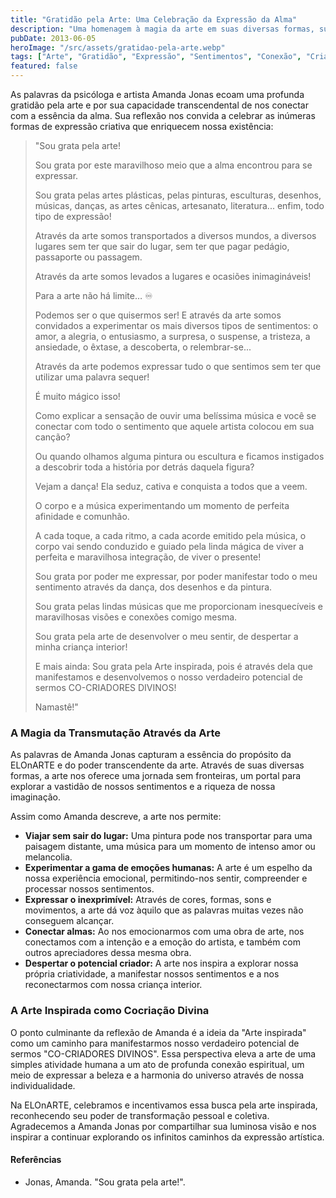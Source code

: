```yaml
---
title: "Gratidão pela Arte: Uma Celebração da Expressão da Alma"
description: "Uma homenagem à magia da arte em suas diversas formas, sua capacidade de nos transportar e despertar sentimentos profundos, inspirada nas palavras da psicóloga e artista Amanda Jonas."
pubDate: 2013-06-05
heroImage: "/src/assets/gratidao-pela-arte.webp"
tags: ["Arte", "Gratidão", "Expressão", "Sentimentos", "Conexão", "Criatividade", "Alma"]
featured: false
---
```


As palavras da psicóloga e artista Amanda Jonas ecoam uma profunda gratidão pela arte e por sua capacidade transcendental de nos conectar com a essência da alma. Sua reflexão nos convida a celebrar as inúmeras formas de expressão criativa que enriquecem nossa existência:

> "Sou grata pela arte!
>
> Sou grata por este maravilhoso meio que a alma encontrou para se expressar.
>
> Sou grata pelas artes plásticas, pelas pinturas, esculturas, desenhos, músicas, danças, as artes cênicas, artesanato, literatura... enfim, todo tipo de expressão!
>
> Através da arte somos transportados a diversos mundos, a diversos lugares sem ter que sair do lugar, sem ter que pagar pedágio, passaporte ou passagem.
>
> Através da arte somos levados a lugares e ocasiões inimagináveis!
>
> Para a arte não há limite… ♾
>
> Podemos ser o que quisermos ser!
> E através da arte somos convidados a experimentar os mais diversos tipos de sentimentos: o amor, a alegria, o entusiasmo, a surpresa, o suspense, a tristeza, a ansiedade, o êxtase, a descoberta, o relembrar-se...
>
> Através da arte podemos expressar tudo o que sentimos sem ter que utilizar uma palavra sequer!
>
> É muito mágico isso!
>
> Como explicar a sensação de ouvir uma belíssima música e você se conectar com todo o sentimento que aquele artista colocou em sua canção?
>
> Ou quando olhamos alguma pintura ou escultura e ficamos instigados a descobrir toda a história por detrás daquela figura?
>
> Vejam a dança! Ela seduz, cativa e conquista a todos que a veem.
>
> O corpo e a música experimentando um momento de perfeita afinidade e comunhão.
>
> A cada toque, a cada ritmo, a cada acorde emitido pela música, o corpo vai sendo conduzido e guiado pela linda mágica de viver a perfeita e maravilhosa integração, de viver o presente!
>
> Sou grata por poder me expressar, por poder manifestar todo o meu sentimento através da dança, dos desenhos e da pintura.
>
> Sou grata pelas lindas músicas que me proporcionam inesquecíveis e maravilhosas visões e conexões comigo mesma.
>
> Sou grata pela arte de desenvolver o meu sentir, de despertar a minha criança interior!
>
> E mais ainda: Sou grata pela Arte inspirada, pois é através dela que manifestamos e desenvolvemos o nosso verdadeiro potencial de sermos CO-CRIADORES DIVINOS!
>
> Namastê!"

### A Magia da Transmutação Através da Arte

As palavras de Amanda Jonas capturam a essência do propósito da ELOnARTE e do poder transcendente da arte. Através de suas diversas formas, a arte nos oferece uma jornada sem fronteiras, um portal para explorar a vastidão de nossos sentimentos e a riqueza de nossa imaginação.

Assim como Amanda descreve, a arte nos permite:

- **Viajar sem sair do lugar:** Uma pintura pode nos transportar para uma paisagem distante, uma música para um momento de intenso amor ou melancolia.
- **Experimentar a gama de emoções humanas:** A arte é um espelho da nossa experiência emocional, permitindo-nos sentir, compreender e processar nossos sentimentos.
- **Expressar o inexprimível:** Através de cores, formas, sons e movimentos, a arte dá voz àquilo que as palavras muitas vezes não conseguem alcançar.
- **Conectar almas:** Ao nos emocionarmos com uma obra de arte, nos conectamos com a intenção e a emoção do artista, e também com outros apreciadores dessa mesma obra.
- **Despertar o potencial criador:** A arte nos inspira a explorar nossa própria criatividade, a manifestar nossos sentimentos e a nos reconectarmos com nossa criança interior.

### A Arte Inspirada como Cocriação Divina

O ponto culminante da reflexão de Amanda é a ideia da "Arte inspirada" como um caminho para manifestarmos nosso verdadeiro potencial de sermos "CO-CRIADORES DIVINOS". Essa perspectiva eleva a arte de uma simples atividade humana a um ato de profunda conexão espiritual, um meio de expressar a beleza e a harmonia do universo através de nossa individualidade.

Na ELOnARTE, celebramos e incentivamos essa busca pela arte inspirada, reconhecendo seu poder de transformação pessoal e coletiva. Agradecemos a Amanda Jonas por compartilhar sua luminosa visão e nos inspirar a continuar explorando os infinitos caminhos da expressão artística.

#### Referências

* Jonas, Amanda. "Sou grata pela arte!".